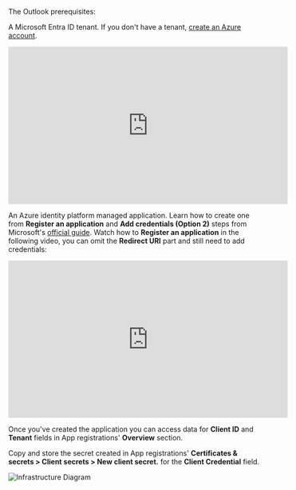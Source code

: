 The Outlook prerequisites:


A Microsoft Entra ID tenant. If you don't have a tenant, [create an Azure account](https://azure.microsoft.com/en-us/pricing/purchase-options/azure-account/).

<iframe
width="560"
height="315"
src="https://www.youtube.com/embed/2bQ6WiJ1ncA"
title="YouTube video player"
frameborder="0"
allow="accelerometer; autoplay; clipboard-write; encrypted-media; gyroscope; picture-in-picture"
allowfullscreen
></iframe>

An Azure identity platform managed application. Learn how to create one from **Register an application** and **Add credentials (Option 2)** steps from Microsoft's [official guide](https://learn.microsoft.com/en-us/graph/auth-register-app-v2). Watch how to **Register an application** in the following video, you can omit the **Redirect URI** part and still need to add credentials:

<iframe
width="560"
height="315"
src="https://www.youtube.com/embed/au1dBzirmvQ?si=hRakOvOI4oxZ56qv" 
title="YouTube video player"
frameborder="0"
allow="accelerometer; autoplay; clipboard-write; encrypted-media; gyroscope; picture-in-picture; web-share" referrerpolicy="strict-origin-when-cross-origin"
allowfullscreen>
</iframe>

Once you've created the application you can access data for **Client ID** and **Tenant** fields in App registrations' **Overview** section.

Copy and store the secret created in App registrations' **Certificates & secrets > Client secrets > New client secret.** for the **Client Credential** field.

![Infrastructure Diagram](/img/connectors/outlook-app-overview.png)